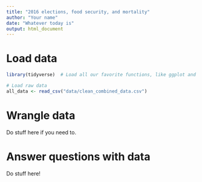 ```yaml
---
title: "2016 elections, food security, and mortality"
author: "Your name"
date: "Whatever today is"
output: html_document
---
```


# Load data

```r
library(tidyverse)  # Load all our favorite functions, like ggplot and dplyr

# Load raw data
all_data <- read_csv("data/clean_combined_data.csv")
```

# Wrangle data

Do stuff here if you need to.


# Answer questions with data

Do stuff here!
